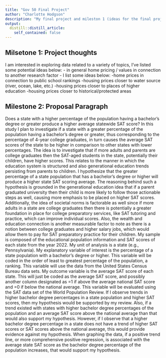 ```yaml
---
title: "Gov 50 Final Project"
author: "Charlotte Hodgson"
description: "My final project and mileston 1 (ideas for the final project)"
output:
  distill::distill_article:
    self_contained: false
---
```




## Milsetone 1: Project thoughts

I am interested in exploring data related to a variety of topics, I've listed some potential ideas below:
- in general home pricing / values in connection to another research factor - I list some ideas below: 
    -home prices in connection to public school rankings
    -housing prices closer to water source (river, ocean, lake, etc.)
    -housing prices closer to places of higher education 
    -housing prices closer to historical/protected areas 
    

## Milestone 2: Proposal Paragraph

Does a state with a higher percentage of the population having a bachelor’s degree or greater produce a higher average statewide SAT score? In this study I plan to investigate if a state with a greater percentage of the population having a bachelor's degree or greater, thus corresponding to the percentage of 4-year college graduates, in turn causes the average SAT scores of the state to be higher in comparison to other states with lower percentages. The idea is to investigate that if more adults and parents are college graduates then the SAT-aged students in the state, potentially their children, have higher scores. This relates to the manner in which the education system is structured and also generational education trends persisting from parents to children. I hypothesize that the greater percentage of a state population that has a bachelor's degree or higher will produce a higher state SAT scoring average. The reasoning behind such a hypothesis is grounded in the generational education idea that if a parent graduated university then their child is more likely to follow those actionable steps as well, causing more emphasis to be placed on higher SAT scores. Additionally, the idea of societal norms is factorable as well since if more adults in a state are college graduates then there is potentially a greater foundation in place for college preparatory services, like SAT tutoring and practice, which can improve individual scores. Also, the wealth and education connection is another measurable factor to note as there is a notion between college graduates and higher salary jobs, which would allow them to pay for SAT preparatory practice for their children. My sample is composed of the educational population information and SAT scores of each state from the year 2022. My unit of analysis is a state (e.g., Pennsylvania). My explanatory variable of interest is the percentage of a state population with a bachelor's degree or higher. This variable will be coded in the order of least to greatest percentage of the population, a ranking. This variable will use the data from the United States Census Bureau data sets. My outcome variable is the average SAT score of each state. This will just be coded as the average SAT score, and possibly another column designated as =1 if above the average national SAT score and =0 if below the national average. This variable will be evaluated using the SAT data set of the World Population Review. If I observe trends in higher bachelor degree percentages in a state population and higher SAT scores, then my hypothesis would be supported by my review. Also, if a trend existed with states with higher bachelor degree percentages of the population and an average SAT score above the national average than that would also support my hypothesis. However, if I observe that a higher bachelor degree percentage in a state does not have a trend of higher SAT scores or SAT scores above the national average, this would provide evidence against my hypothesis. When graphing the data, if a positive trend line, or more comprehensive positive regression, is associated with the average state SAT score as the bachelor degree percentage of the population increases, that would support my hypothesis.




